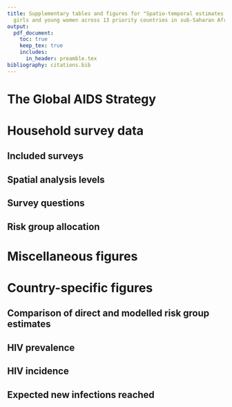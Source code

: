 ```yaml
---
title: Supplementary tables and figures for "Spatio-temporal estimates of HIV risk group proportions for adolescent
  girls and young women across 13 priority countries in sub-Saharan Africa"
output:
  pdf_document:
    toc: true
    keep_tex: true
    includes:
      in_header: preamble.tex
bibliography: citations.bib
---
```


\clearpage

<!-- So that the tables and figures in this appendix are prefixed by "B." -->
\setcounter{table}{0}  
\renewcommand{\thetable}{B.\arabic{table}} 
\setcounter{figure}{0} 
\renewcommand{\thefigure}{B.\arabic{figure}}

# The Global AIDS Strategy

\begin{table}[h]
\centering
\begin{tabularx}{\textwidth}{lX}
\toprule
Prioritisation strata & Criterion \\
\midrule
Low & 0.3-1.0\% incidence and low-risk behaviour, or $<$0.3\% incidence and high-risk behaviour \\
Moderate & 1.0-3.0\% incidence and low-risk behaviour, or 0.3-1.0\% incidence and high-risk behaviour \\
High & 1.0-3.0\% incidence and high-risk behaviour \\
Very high & $>$3.0\% incidence \\
\bottomrule
\end{tabularx}
\caption{Prioritisation strata.}
\label{tab:unaids-strategy-prioritisation}
\end{table}

\begin{table}[h]
\centering
\begin{tabularx}{\textwidth}{lX}
\toprule
Intervention & Details \\
\midrule
STI screening and treatment & (Remain to be filled in: describe targets and commitments in terms of each prioritisation strata) \\
PrEP use & (As above) \\
Access to PEP & (As above) \\
Comprehensive sexuality education & (As above) \\
Economic empowerment & (As above) \\
\bottomrule
\end{tabularx}
\caption{Targets and commitments.}
\label{tab:unaids-strategy-targets}
\end{table}

\clearpage

# Household survey data

## Included surveys

\begin{longtable}{rlrcrrrr}
\toprule
\multicolumn{1}{l}{} &  &  &  & \multicolumn{4}{c}{Sample size} \\ 
\cmidrule(lr){5-8}
\multicolumn{1}{l}{} & Type & Year & Transactional sex question & 15-19 & 20-24 & 25-29 & Total \\ 
\midrule
\multicolumn{1}{l}{Botswana} \\ 
\midrule
 & BAIS & 2013 & \cmark & 557 & 588 & 649 & 1794 \\ 
Total &  &  &  & $557$ & $588$ & $649$ & $1794$ \\ 
\midrule
\multicolumn{1}{l}{Cameroon} \\ 
\midrule
 & DHS & 2004 & \xmark & 2675 & 2207 & 1732 & 6614 \\ 
 & DHS & 2011 & \xmark & 3588 & 3115 & 2655 & 9358 \\ 
 & PHIA & 2017 & \xmark & 2620 & 2339 & 2259 & 7218 \\ 
 & DHS & 2018 & \cmark & 3349 & 2463 & 2345 & 8157 \\ 
Total &  &  &  & $12232$ & $10124$ & $8991$ & $31347$ \\ 
\midrule
\multicolumn{1}{l}{Kenya} \\ 
\midrule
 & DHS & 2003 & \xmark & 1819 & 1709 & 1391 & 4919 \\ 
 & DHS & 2008 & \xmark & 1767 & 1743 & 1419 & 4929 \\ 
 & DHS & 2014 & \xmark & 2861 & 2534 & 2858 & 8253 \\ 
Total &  &  &  & $6447$ & $5986$ & $5668$ & $18101$ \\ 
\midrule
\multicolumn{1}{l}{Lesotho} \\ 
\midrule
 & DHS & 2004 & \xmark & 1761 & 1455 & 1026 & 4242 \\ 
 & DHS & 2009 & \xmark & 1833 & 1543 & 1194 & 4570 \\ 
 & DHS & 2014 & \xmark & 1537 & 1292 & 1067 & 3896 \\ 
 & PHIA & 2017 & \cmark & 1156 & 1202 & 1054 & 3412 \\ 
Total &  &  &  & $6287$ & $5492$ & $4341$ & $16120$ \\ 
\midrule
\multicolumn{1}{l}{Mozambique} \\ 
\midrule
 & AIS & 2009 & \xmark & 1031 & 1106 & 987 & 3124 \\ 
 & DHS & 2011 & \xmark & 2932 & 2299 & 2206 & 7437 \\ 
 & AIS & 2015 & \xmark & 1552 & 1389 & 1080 & 4021 \\ 
Total &  &  &  & $5515$ & $4794$ & $4273$ & $14582$ \\ 
\midrule
\multicolumn{1}{l}{Malawi} \\ 
\midrule
 & DHS & 2000 & \xmark & 2914 & 2998 & 2358 & 8270 \\ 
 & DHS & 2004 & \xmark & 2407 & 2823 & 2135 & 7365 \\ 
 & DHS & 2010 & \xmark & 5031 & 4387 & 4309 & 13727 \\ 
 & DHS & 2015 & \cmark & 5273 & 5094 & 3976 & 14343 \\ 
 & PHIA & 2016 & \cmark & 1646 & 1934 & 1511 & 5091 \\ 
Total &  &  &  & $17271$ & $17236$ & $14289$ & $48796$ \\ 
\midrule
\multicolumn{1}{l}{Namibia} \\ 
\midrule
 & DHS & 2000 & \xmark & 1427 & 1313 & 1098 & 3838 \\ 
 & DHS & 2006 & \xmark & 2203 & 1869 & 1544 & 5616 \\ 
 & DHS & 2013 & \xmark & 1852 & 1709 & 1481 & 5042 \\ 
 & PHIA & 2017 & \cmark & 1491 & 1525 & 1370 & 4386 \\ 
Total &  &  &  & $6973$ & $6416$ & $5493$ & $18882$ \\ 
\midrule
\multicolumn{1}{l}{Eswatini} \\ 
\midrule
 & DHS & 2006 & \xmark & 1265 & 1027 & 731 & 3023 \\ 
 & PHIA & 2017 & \xmark & 1031 & 895 & 811 & 2737 \\ 
Total &  &  &  & $2296$ & $1922$ & $1542$ & $5760$ \\ 
\midrule
\multicolumn{1}{l}{Tanzania} \\ 
\midrule
 & AIS & 2003 & \xmark & 1466 & 1377 & 1270 & 4113 \\ 
 & AIS & 2007 & \xmark & 2137 & 1676 & 1509 & 5322 \\ 
 & DHS & 2010 & \xmark & 2221 & 1860 & 1613 & 5694 \\ 
 & AIS & 2012 & \xmark & 2474 & 1923 & 1815 & 6212 \\ 
 & PHIA & 2016 & \cmark & 2999 & 2845 & 2521 & 8365 \\ 
Total &  &  &  & $11297$ & $9681$ & $8728$ & $29706$ \\ 
\midrule
\multicolumn{1}{l}{Uganda} \\ 
\midrule
 & DHS & 2000 & \xmark & 1687 & 1541 & 1326 & 4554 \\ 
 & DHS & 2006 & \xmark & 1948 & 1660 & 1404 & 5012 \\ 
 & AIS & 2011 & \xmark & 2451 & 2164 & 1921 & 6536 \\ 
 & DHS & 2011 & \xmark & 2025 & 1664 & 1614 & 5303 \\ 
 & DHS & 2016 & \cmark & 4276 & 3782 & 3014 & 11072 \\ 
 & PHIA & 2016 & \xmark & 3289 & 3059 & 2574 & 8922 \\ 
\midrule 
Total &  &  &  & $15676$ & $13870$ & $11853$ & $41399$ \\ 
\midrule
\multicolumn{1}{l}{South Africa} \\ 
\midrule
 & DHS & 2016 & \cmark & 1505 & 1408 & 1397 & 4310 \\ 
Total &  &  &  & $1505$ & $1408$ & $1397$ & $4310$ \\ 
\midrule
\multicolumn{1}{l}{Zambia} \\ 
\midrule
 & DHS & 2007 & \xmark & 1598 & 1405 & 1373 & 4376 \\ 
 & DHS & 2013 & \xmark & 3685 & 3036 & 2789 & 9510 \\ 
 & PHIA & 2016 & \cmark & 2120 & 2045 & 1619 & 5784 \\ 
 & DHS & 2018 & \cmark & 3112 & 2687 & 2166 & 7965 \\ 
Total &  &  &  & $10515$ & $9173$ & $7947$ & $27635$ \\ 
\midrule
\multicolumn{1}{l}{Zimbabwe} \\ 
\midrule
 & DHS & 1999 & \xmark & 1467 & 1230 & 1011 & 3708 \\ 
 & DHS & 2005 & \xmark & 2128 & 1943 & 1438 & 5509 \\ 
 & DHS & 2010 & \xmark & 1963 & 1796 & 1679 & 5438 \\ 
 & DHS & 2015 & \cmark & 2154 & 1777 & 1646 & 5577 \\ 
 & PHIA & 2016 & \cmark & 2114 & 1817 & 1573 & 5504 \\ 
Total &  &  &  & $9826$ & $8563$ & $7347$ & $25736$ \\ 
\midrule 
\midrule 
Total &  &  &  & $106397$ & $95253$ & $82518$ & $284168$ \\ 
\bottomrule
\caption{All of the surveys that we used in our analysis and their sample sizes, disaggregated by respondent age.}
\label{tab:surveys-used}
\end{longtable}

\begin{table}[h]
\centering
\begin{tabularx}{\textwidth}{lX}
\toprule
Survey & Exclusion reason \\ 
 \midrule
MOZ2003DHS & No GPS coordinates available to place survey clusters within districts. \\
TZA2015DHS & Insufficient sexual behaviour questions. \\
UGA2004AIS & Unable to download region boundaries. \\
ZMB2002DHS & No GPS coordinates available to place survey clusters within districts. \\
\bottomrule
\end{tabularx}
\label{tab:surveys-excluded}
\caption{All of that surveys that were excluded from our analysis.}
\end{table}

\clearpage

## Spatial analysis levels

\begin{table}[h]
\centering
\begin{tabularx}{\textwidth}{lXX}
\toprule
Country & Number of areas & Analysis level \\ 
\midrule
Botswana & 27 & 3 \\ 
Cameroon & 58 & 2 \\ 
Kenya & 47 & 2 \\ 
Lesotho & 10 & 1 \\ 
Mozambique & 161 & 3 \\ 
Malawi & 33 & 5 \\ 
Namibia & 38 & 2 \\ 
Eswatini & 4 & 1 \\ 
Tanzania & 195 & 4 \\ 
Uganda & 136 & 3 \\ 
South Africa & 52 & 2 \\ 
Zambia & 116 & 2 \\ 
Zimbabwe & 63 & 2 \\ 
\bottomrule
\end{tabularx}
\label{tab:area-levels}
\caption{The numer of areas and analysis levels for each country that were used in our analysis.}
\end{table}

\clearpage

## Survey questions

\begin{table}[h]
\centering
\begin{tabularx}{\textwidth}{lX}
\toprule
Variable(s) & Description \\
\midrule
\texttt{v501} & Current marital status of the respondent. \\
\texttt{v529} & Computed time since last sexual intercourse. \\
\texttt{v531} & Age at first sexual intercourse--imputed. \\
\texttt{v766b} & Number of sexual partners during the last 12 months (including husband). \\
\texttt{v767[a, b, c]} & Relationship with last three sexual partners. Options are: spouse, boyfriend not living with respondent, other friend, casual acquaintance, relative, commercial sex worker, live-in partner, other. \\
\texttt{v791a} & Had sex in return for gifts, cash or anything else in the past 12 months. Asked only to women 15-24 who are not in a union. \\
\bottomrule
\end{tabularx}
\caption{AIS, BAIS and DHS survey questions.}
\end{table}

\begin{table}[h]
\centering
\begin{tabularx}{\textwidth}{lX}
\toprule
Variable(s) & Description \\
\midrule
\texttt{part12monum} & Number of sexual partners during the last 12 months (including husband). \\
\texttt{part12modkr} & Reason for leaving \texttt{part12monum} blank. \\
\texttt{partlivew[1, 2, 3]} & Does the person you had sex with live in this household? \\
\texttt{partrelation[1, 2, 3]} & Relationship with last three sexual partners. Options are: husband, live-in partner, partner (not living with), ex-spouse/partner, friend/acquaintance, sex worker, sex worker client, stranger, other, don't know, refused. \\
\texttt{sellsx12mo} & Had sex for money and/or gifts in the last 12 months. \\
\texttt{buysx12mo} & Paid money or given gifts for sex in the last 12 months. \\
\bottomrule
\end{tabularx}
\caption{PHIA survey questions.}
\end{table}

## Risk group allocation

\newpage

\begin{figure}[h!]
    \centering
    \includegraphics{depends/category-flowchart.pdf}
    \caption{Flowchart describing allocation of respondents to risk groups.}
    \label{fig:category-flowchart}
\end{figure}

\clearpage

# Miscellaneous figures

<!-- Might find a home for these. -->

\begin{figure}[h]
\centering
\makebox[\textwidth][c]{\includegraphics{depends/model-direct-benefits.pdf}}
\caption{Illustration our model results for AGYW 20-24 in Tanzania in 2010 in the cohabiting risk group. Compared to the direct survey results, our spatio-temporally smoothed estimates more plausibly represent district-level heterogeneity, as well as imputing any districts with missing data.}
\label{fig:model-direct-benefits}
\end{figure}

\begin{figure}[h]
    \centering
    \makebox[\textwidth][c]{\includegraphics{depends/aaa-variance-proportions.pdf}}
    \caption{Proportion of variance explained by each random effect (Sobol' indices) when the multinomial regression model is fit to each country individually. In this setting, country-category random effects are not included in the model and year-category random effects are replaced by survey-category random effects (for countries with surveys in multiple years). Countries are ordered by the proportion of their variance which is explained by the area-category random effects.}
\label{fig:aaa-variance-proportions}
\end{figure}

\clearpage

# Country-specific figures

## Comparison of direct and modelled risk group estimates

\begin{figure}[h]
\centering
\makebox[\textwidth][c]{\includegraphics[page=1]{depends/temporal-interpolation-ribbon.pdf}}
\caption{Comparison of modelled and direct national-level estimates in 1999-2018 in Botswana. Estimates are described as "partially direct" when there are no surveys containing a transactional sex question in a country-age-group and we instead used modelled logistic regression estimates to differentiate the direct estimates.}
\label{fig:temporal-interpolation-ribbon-1}
\end{figure}

\begin{figure}[h]
\centering
\makebox[\textwidth][c]{\includegraphics[page=2]{depends/temporal-interpolation-ribbon.pdf}}
\caption{Comparison of modelled and direct national-level estimates in 1999-2018 in Cameroon. Estimates are described as "partially direct" when there are no surveys containing a transactional sex question in a country-age-group and we instead used modelled logistic regression estimates to differentiate the direct estimates.}
\label{fig:temporal-interpolation-ribbon-2}
\end{figure}

\begin{figure}[h]
\centering
\makebox[\textwidth][c]{\includegraphics[page=3]{depends/temporal-interpolation-ribbon.pdf}}
\caption{Comparison of modelled and direct national-level estimates in 1999-2018 in Kenya. Estimates are described as "partially direct" when there are no surveys containing a transactional sex question in a country-age-group and we instead used modelled logistic regression estimates to differentiate the direct estimates.}
\label{fig:temporal-interpolation-ribbon-3}
\end{figure}

\begin{figure}[h]
\centering
\makebox[\textwidth][c]{\includegraphics[page=4]{depends/temporal-interpolation-ribbon.pdf}}
\caption{Comparison of modelled and direct national-level estimates in 1999-2018 in Lesotho. Estimates are described as "partially direct" when there are no surveys containing a transactional sex question in a country-age-group and we instead used modelled logistic regression estimates to differentiate the direct estimates.}
\label{fig:temporal-interpolation-ribbon-4}
\end{figure}

\begin{figure}[h]
\centering
\makebox[\textwidth][c]{\includegraphics[page=5]{depends/temporal-interpolation-ribbon.pdf}}
\caption{Comparison of modelled and direct national-level estimates in 1999-2018 in Mozambique. Estimates are described as "partially direct" when there are no surveys containing a transactional sex question in a country-age-group and we instead used modelled logistic regression estimates to differentiate the direct estimates.}
\label{fig:temporal-interpolation-ribbon-5}
\end{figure}

\begin{figure}[h]
\centering
\makebox[\textwidth][c]{\includegraphics[page=6]{depends/temporal-interpolation-ribbon.pdf}}
\caption{Comparison of modelled and direct national-level estimates in 1999-2018 in Malawi. Estimates are described as "partially direct" when there are no surveys containing a transactional sex question in a country-age-group and we instead used modelled logistic regression estimates to differentiate the direct estimates.}
\label{fig:temporal-interpolation-ribbon-6}
\end{figure}

\begin{figure}[h]
\centering
\makebox[\textwidth][c]{\includegraphics[page=7]{depends/temporal-interpolation-ribbon.pdf}}
\caption{Comparison of modelled and direct national-level estimates in 1999-2018 in Namibia. Estimates are described as "partially direct" when there are no surveys containing a transactional sex question in a country-age-group and we instead used modelled logistic regression estimates to differentiate the direct estimates.}
\label{fig:temporal-interpolation-ribbon-7}
\end{figure}

\begin{figure}[h]
\centering
\makebox[\textwidth][c]{\includegraphics[page=8]{depends/temporal-interpolation-ribbon.pdf}}
\caption{Comparison of modelled and direct national-level estimates in 1999-2018 in Eswatini. Estimates are described as "partially direct" when there are no surveys containing a transactional sex question in a country-age-group and we instead used modelled logistic regression estimates to differentiate the direct estimates.}
\label{fig:temporal-interpolation-ribbon-8}
\end{figure}

\begin{figure}[h]
\centering
\makebox[\textwidth][c]{\includegraphics[page=9]{depends/temporal-interpolation-ribbon.pdf}}
\caption{Comparison of modelled and direct national-level estimates in 1999-2018 in Tanzania. Estimates are described as "partially direct" when there are no surveys containing a transactional sex question in a country-age-group and we instead used modelled logistic regression estimates to differentiate the direct estimates.}
\label{fig:temporal-interpolation-ribbon-9}
\end{figure}

\begin{figure}[h]
\centering
\makebox[\textwidth][c]{\includegraphics[page=10]{depends/temporal-interpolation-ribbon.pdf}}
\caption{Comparison of modelled and direct national-level estimates in 1999-2018 in Uganda. Estimates are described as "partially direct" when there are no surveys containing a transactional sex question in a country-age-group and we instead used modelled logistic regression estimates to differentiate the direct estimates.}
\label{fig:temporal-interpolation-ribbon-10}
\end{figure}

\begin{figure}[h]
\centering
\makebox[\textwidth][c]{\includegraphics[page=11]{depends/temporal-interpolation-ribbon.pdf}}
\caption{Comparison of modelled and direct national-level estimates in 1999-2018 in South Africa. Estimates are described as "partially direct" when there are no surveys containing a transactional sex question in a country-age-group and we instead used modelled logistic regression estimates to differentiate the direct estimates.}
\label{fig:temporal-interpolation-ribbon-11}
\end{figure}

\begin{figure}[h]
\centering
\makebox[\textwidth][c]{\includegraphics[page=12]{depends/temporal-interpolation-ribbon.pdf}}
\caption{Comparison of modelled and direct national-level estimates in 1999-2018 in Zambia. Estimates are described as "partially direct" when there are no surveys containing a transactional sex question in a country-age-group and we instead used modelled logistic regression estimates to differentiate the direct estimates.}
\label{fig:temporal-interpolation-ribbon-12}
\end{figure}

\begin{figure}[h]
\centering
\makebox[\textwidth][c]{\includegraphics[page=13]{depends/temporal-interpolation-ribbon.pdf}}
\caption{Comparison of modelled and direct national-level estimates in 1999-2018 in Zimbabwe. Estimates are described as "partially direct" when there are no surveys containing a transactional sex question in a country-age-group and we instead used modelled logistic regression estimates to differentiate the direct estimates.}
\label{fig:temporal-interpolation-ribbon-13}
\end{figure}

\clearpage

## HIV prevalence

\begin{figure}[h]
    \centering
    \makebox[\textwidth][c]{\includegraphics[page=1]{depends/prev-district-sexbehav-logit.pdf}}
    \caption{District-level HIV prevalence for each of the risk groups in 2018 in Botswana.}
    \label{fig:prevalence-district-sexbehav-1}
\end{figure}

\begin{figure}[h]
    \centering
    \makebox[\textwidth][c]{\includegraphics[page=2]{depends/prev-district-sexbehav-logit.pdf}}
    \caption{District-level HIV prevalence for each of the risk groups in 2018 in Cameroon.}
    \label{fig:prevalence-district-sexbehav-2}
\end{figure}

\begin{figure}[h]
    \centering
    \makebox[\textwidth][c]{\includegraphics[page=3]{depends/prev-district-sexbehav-logit.pdf}}
    \caption{District-level HIV prevalence for each of the risk groups in 2018 in Kenya.}
    \label{fig:prevalence-district-sexbehav-3}
\end{figure}

\begin{figure}[h]
    \centering
    \makebox[\textwidth][c]{\includegraphics[page=4]{depends/prev-district-sexbehav-logit.pdf}}
    \caption{District-level HIV prevalence for each of the risk groups in 2018 in Lesotho.}
    \label{fig:prevalence-district-sexbehav-4}
\end{figure}

\begin{figure}[h]
    \centering
    \makebox[\textwidth][c]{\includegraphics[page=5]{depends/prev-district-sexbehav-logit.pdf}}
    \caption{District-level HIV prevalence for each of the risk groups in 2018 in Mozambique.}
    \label{fig:prevalence-district-sexbehav-5}
\end{figure}

\begin{figure}[h]
    \centering
    \makebox[\textwidth][c]{\includegraphics[page=6]{depends/prev-district-sexbehav-logit.pdf}}
    \caption{District-level HIV prevalence for each of the risk groups in 2018 in Malawi.}
    \label{fig:prevalence-district-sexbehav-6}
\end{figure}

\begin{figure}[h]
    \centering
    \makebox[\textwidth][c]{\includegraphics[page=7]{depends/prev-district-sexbehav-logit.pdf}}
    \caption{District-level HIV prevalence for each of the risk groups in 2018 in Namibia.}
    \label{fig:prevalence-district-sexbehav-7}
\end{figure}

\begin{figure}[h]
    \centering
    \makebox[\textwidth][c]{\includegraphics[page=8]{depends/prev-district-sexbehav-logit.pdf}}
    \caption{District-level HIV prevalence for each of the risk groups in 2018 in Eswatini.}
    \label{fig:prevalence-district-sexbehav-8}
\end{figure}

\begin{figure}[h]
    \centering
    \makebox[\textwidth][c]{\includegraphics[page=9]{depends/prev-district-sexbehav-logit.pdf}}
    \caption{District-level HIV prevalence for each of the risk groups in 2018 in Tanzania.}
    \label{fig:prevalence-district-sexbehav-9}
\end{figure}

\begin{figure}[h]
    \centering
    \makebox[\textwidth][c]{\includegraphics[page=10]{depends/prev-district-sexbehav-logit.pdf}}
    \caption{District-level HIV prevalence for each of the risk groups in 2018 in Uganda.}
    \label{fig:prevalence-district-sexbehav-10}
\end{figure}

\begin{figure}[h]
    \centering
    \makebox[\textwidth][c]{\includegraphics[page=11]{depends/prev-district-sexbehav-logit.pdf}}
    \caption{District-level HIV prevalence for each of the risk groups in 2018 in South Africa.}
    \label{fig:prevalence-district-sexbehav-11}
\end{figure}

\begin{figure}[h]
    \centering
    \makebox[\textwidth][c]{\includegraphics[page=12]{depends/prev-district-sexbehav-logit.pdf}}
    \caption{District-level HIV prevalence for each of the risk groups in 2018 in Zambia.}
    \label{fig:prevalence-district-sexbehav-12}
\end{figure}

\begin{figure}[h]
    \centering
    \makebox[\textwidth][c]{\includegraphics[page=13]{depends/prev-district-sexbehav-logit.pdf}}
    \caption{District-level HIV prevalence for each of the risk groups in 2018 in Zimbabwe.}
    \label{fig:prevalence-district-sexbehav-13}
\end{figure}

\clearpage

## HIV incidence

\begin{figure}[h]
    \centering
    \makebox[\textwidth][c]{\includegraphics[page=1]{depends/incidence-district-sexbehav.pdf}}
    \caption{District-level HIV incidence for each of the risk groups in 2018 in Botswana.}
    \label{fig:incidence-district-sexbehav-1}
\end{figure}

\begin{figure}[h]
    \centering
    \makebox[\textwidth][c]{\includegraphics[page=2]{depends/incidence-district-sexbehav.pdf}}
    \caption{District-level HIV incidence for each of the risk groups in 2018 in Cameroon.}
    \label{fig:incidence-district-sexbehav-2}
\end{figure}

\begin{figure}[h]
    \centering
    \makebox[\textwidth][c]{\includegraphics[page=3]{depends/incidence-district-sexbehav.pdf}}
    \caption{District-level HIV incidence for each of the risk groups in 2018 in Kenya.}
    \label{fig:incidence-district-sexbehav-3}
\end{figure}

\begin{figure}[h]
    \centering
    \makebox[\textwidth][c]{\includegraphics[page=4]{depends/incidence-district-sexbehav.pdf}}
    \caption{District-level HIV incidence for each of the risk groups in 2018 in Lesotho.}
    \label{fig:incidence-district-sexbehav-4}
\end{figure}

\begin{figure}[h]
    \centering
    \makebox[\textwidth][c]{\includegraphics[page=5]{depends/incidence-district-sexbehav.pdf}}
    \caption{District-level HIV incidence for each of the risk groups in 2018 in Mozambique.}
    \label{fig:incidence-district-sexbehav-5}
\end{figure}

\begin{figure}[h]
    \centering
    \makebox[\textwidth][c]{\includegraphics[page=6]{depends/incidence-district-sexbehav.pdf}}
    \caption{District-level HIV incidence for each of the risk groups in 2018 in Malawi.}
    \label{fig:incidence-district-sexbehav-6}
\end{figure}

\begin{figure}[h]
    \centering
    \makebox[\textwidth][c]{\includegraphics[page=7]{depends/incidence-district-sexbehav.pdf}}
    \caption{District-level HIV incidence for each of the risk groups in 2018 in Namibia.}
    \label{fig:incidence-district-sexbehav-7}
\end{figure}

\begin{figure}[h]
    \centering
    \makebox[\textwidth][c]{\includegraphics[page=8]{depends/incidence-district-sexbehav.pdf}}
    \caption{District-level HIV incidence for each of the risk groups in 2018 in Eswatini.}
    \label{fig:incidence-district-sexbehav-8}
\end{figure}

\begin{figure}[h]
    \centering
    \makebox[\textwidth][c]{\includegraphics[page=9]{depends/incidence-district-sexbehav.pdf}}
    \caption{District-level HIV incidence for each of the risk groups in 2018 in Tanzania.}
    \label{fig:incidence-district-sexbehav-9}
\end{figure}

\begin{figure}[h]
    \centering
    \makebox[\textwidth][c]{\includegraphics[page=10]{depends/incidence-district-sexbehav.pdf}}
    \caption{District-level HIV incidence for each of the risk groups in 2018 in Uganda.}
    \label{fig:incidence-district-sexbehav-10}
\end{figure}

\begin{figure}[h]
    \centering
    \makebox[\textwidth][c]{\includegraphics[page=11]{depends/incidence-district-sexbehav.pdf}}
    \caption{District-level HIV incidence for each of the risk groups in 2018 in South Africa.}
    \label{fig:incidence-district-sexbehav-11}
\end{figure}

\begin{figure}[h]
    \centering
    \makebox[\textwidth][c]{\includegraphics[page=12]{depends/incidence-district-sexbehav.pdf}}
    \caption{District-level HIV incidence for each of the risk groups in 2018 in Zambia.}
    \label{fig:incidence-district-sexbehav-12}
\end{figure}

\begin{figure}[h]
    \centering
    \makebox[\textwidth][c]{\includegraphics[page=13]{depends/incidence-district-sexbehav.pdf}}
    \caption{District-level HIV incidence for each of the risk groups in 2018 in Zimbabwe.}
    \label{fig:incidence-district-sexbehav-13}
\end{figure}

\clearpage

## Expected new infections reached

\begin{figure}[h]
\centering
\makebox[\textwidth][c]{\includegraphics[page=1]{depends/infections-reached-country.pdf}}
\caption{Percentage of expected new infections reached taking a variety of risk stratification approaches against the percentage of at risk population reached in Botswana.}
\label{fig:infections-reached-country-1}
\end{figure}

\begin{figure}[h]
\centering
\makebox[\textwidth][c]{\includegraphics[page=2]{depends/infections-reached-country.pdf}}
\caption{Percentage of expected new infections reached taking a variety of risk stratification approaches against the percentage of at risk population reached in Cameroon.}
\label{fig:infections-reached-country-2}
\end{figure}

\begin{figure}[h]
\centering
\makebox[\textwidth][c]{\includegraphics[page=3]{depends/infections-reached-country.pdf}}
\caption{Percentage of expected new infections reached taking a variety of risk stratification approaches against the percentage of at risk population reached in Kenya.}
\label{fig:infections-reached-country-3}
\end{figure}

\begin{figure}[h]
\centering
\makebox[\textwidth][c]{\includegraphics[page=4]{depends/infections-reached-country.pdf}}
\caption{Percentage of expected new infections reached taking a variety of risk stratification approaches against the percentage of at risk population reached in Lesotho.}
\label{fig:infections-reached-country-4}
\end{figure}

\begin{figure}[h]
\centering
\makebox[\textwidth][c]{\includegraphics[page=5]{depends/infections-reached-country.pdf}}
\caption{Percentage of expected new infections reached taking a variety of risk stratification approaches against the percentage of at risk population reached in Mozambique.}
\label{fig:infections-reached-country-5}
\end{figure}

\begin{figure}[h]
\centering
\makebox[\textwidth][c]{\includegraphics[page=6]{depends/infections-reached-country.pdf}}
\caption{Percentage of expected new infections reached taking a variety of risk stratification approaches against the percentage of at risk population reached in Malawi.}
\label{fig:infections-reached-country-6}
\end{figure}

\begin{figure}[h]
\centering
\makebox[\textwidth][c]{\includegraphics[page=7]{depends/infections-reached-country.pdf}}
\caption{Percentage of expected new infections reached taking a variety of risk stratification approaches against the percentage of at risk population reached in Namibia.}
\label{fig:infections-reached-country-7}
\end{figure}

\begin{figure}[h]
\centering
\makebox[\textwidth][c]{\includegraphics[page=8]{depends/infections-reached-country.pdf}}
\caption{Percentage of expected new infections reached taking a variety of risk stratification approaches against the percentage of at risk population reached in Eswatini.}
\label{fig:infections-reached-country-8}
\end{figure}

\begin{figure}[h]
\centering
\makebox[\textwidth][c]{\includegraphics[page=9]{depends/infections-reached-country.pdf}}
\caption{Percentage of expected new infections reached taking a variety of risk stratification approaches against the percentage of at risk population reached in Tanzania.}
\label{fig:infections-reached-country-9}
\end{figure}

\begin{figure}[h]
\centering
\makebox[\textwidth][c]{\includegraphics[page=10]{depends/infections-reached-country.pdf}}
\caption{Percentage of expected new infections reached taking a variety of risk stratification approaches against the percentage of at risk population reached in Uganda.}
\label{fig:infections-reached-country-10}
\end{figure}

\begin{figure}[h]
\centering
\makebox[\textwidth][c]{\includegraphics[page=11]{depends/infections-reached-country.pdf}}
\caption{Percentage of expected new infections reached taking a variety of risk stratification approaches against the percentage of at risk population reached in South Africa.}
\label{fig:infections-reached-country-11}
\end{figure}

\begin{figure}[h]
\centering
\makebox[\textwidth][c]{\includegraphics[page=12]{depends/infections-reached-country.pdf}}
\caption{Percentage of expected new infections reached taking a variety of risk stratification approaches against the percentage of at risk population reached in Zambia.}
\label{fig:infections-reached-country-12}
\end{figure}

\begin{figure}[h]
\centering
\makebox[\textwidth][c]{\includegraphics[page=13]{depends/infections-reached-country.pdf}}
\caption{Percentage of expected new infections reached taking a variety of risk stratification approaches against the percentage of at risk population reached in Zimbabwe.}
\label{fig:infections-reached-country-13}
\end{figure}
